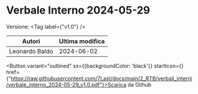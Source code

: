 

# Verbale Interno 2024-05-29

Versione: <Tag label={"v1.0"} />



|    Autori    |Ultima modifica|
|--------------|---------------|
|Leonardo Baldo|   2024-06-02  |

<Button variant="outlined" sx={{backgroundColor: 'black'}} startIcon={<GithubIcon />} href={"https://raw.githubusercontent.com/7Last/docs/main/2_RTB/verbali_interni/verbale_interno_2024-05-29_v1.0.pdf"}>Scarica da Github</Button>